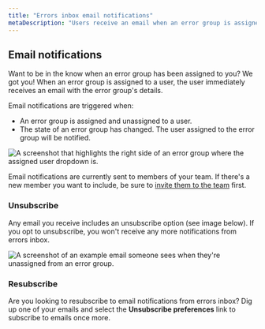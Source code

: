 ```yaml
---
title: "Errors inbox email notifications"
metaDescription: "Users receive an email when an error group is assigned to them."
---
```




## Email notifications 

Want to be in the know when an error group has been assigned to you? We got you! When an error group is assigned to a user, the user immediately receives an email with the error group's details. 

Email notifications are triggered when:

* An error group is assigned and unassigned to a user.
* The state of an error group has changed. The user assigned to the error group will be notified.

<img
  title="The assigned user dropdown"
  alt="A screenshot that highlights the right side of an error group where the assigned user dropdown is. "
  src={assignedUser}
/>

Email notifications are currently sent to members of your team. If there's a new member you want to include, be sure to [invite them to the team](https://docs.newrelic.com/whats-new/2020/11/invite-teammate/) first. 

### Unsubscribe 

Any email you receive includes an unsubscribe option (see image below). If you opt to unsubscribe, you won't receive any more notifications from errors inbox. 

<img
  title="Unassigned user email example"
  alt="A screenshot of an example email someone sees when they're unassigned from an error group. "
  src={unassignedMessage}
/>


### Resubscribe 
Are you looking to resubscribe to email notifications from errors inbox? Dig up one of your emails and select the **Unsubscribe preferences** link to subscribe to emails once more. 
